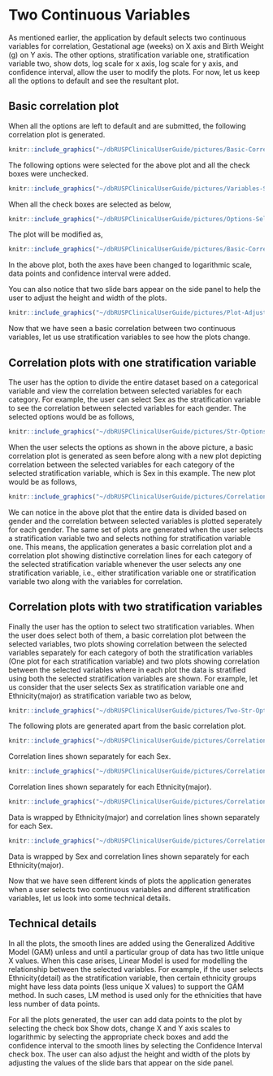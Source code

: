 # Two Continuous Variables 

As mentioned earlier, the application by default selects two continuous variables for correlation, Gestational age (weeks) on X axis and Birth Weight (g) on Y axis. The other options, stratification variable one, stratification variable two, show dots, log scale for x axis, log scale for y axis, and confidence interval, allow the user to modify the plots. For now, let us keep all the options to default and see the resultant plot.

## Basic correlation plot

When all the options are left to default and are submitted, the following correlation plot is generated.

```r
knitr::include_graphics("~/dbRUSPClinicalUserGuide/pictures/Basic-Correlation.png")
```

The following options were selected for the above plot and all the check boxes were unchecked.

```r
knitr::include_graphics("~/dbRUSPClinicalUserGuide/pictures/Variables-Selected.png")
```

When all the check boxes are selected as below,

```r
knitr::include_graphics("~/dbRUSPClinicalUserGuide/pictures/Options-Selected.png")
```

The plot will be modified as,

```r
knitr::include_graphics("~/dbRUSPClinicalUserGuide/pictures/Basic-Correlation-Options.png")
```

In the above plot, both the axes have been changed to logarithmic scale, data points and confidence interval were added.

You can also notice that two slide bars appear on the side panel to help the user to adjust the height and width of the plots.

```r
knitr::include_graphics("~/dbRUSPClinicalUserGuide/pictures/Plot-Adjust.png")
```

Now that we have seen a basic correlation between two continuous variables, let us use stratification variables to see how the plots change.

## Correlation plots with one stratification variable

The user has the option to divide the entire dataset based on a categorical variable and view the correlation between selected variables for each category. For example, the user can select Sex as the stratification variable to see the correlation between selected variables for each gender. The selected options would be as follows,

```r
knitr::include_graphics("~/dbRUSPClinicalUserGuide/pictures/Str-Options-Selected.png")
```

When the user selects the options as shown in the above picture, a basic correlation plot is generated as seen before along with a new plot depicting correlation between the selected variables for each category of the selected stratification variable, which is Sex in this example. The new plot would be as follows,

```r
knitr::include_graphics("~/dbRUSPClinicalUserGuide/pictures/Correlation-One-Str.png")
```

We can notice in the above plot that the entire data is divided based on gender and the correlation between selected variables is plotted seperately for each gender. The same set of plots are generated when the user selects a stratification variable two and selects nothing for stratification variable one. This means, the application generates a basic correlation plot and a correlation plot showing distinctive correlation lines for each category of the selected stratification variable whenever the user selects any one stratification variable, i.e., either stratification variable one or stratification variable two along with the variables for correlation.


## Correlation plots with two stratification variables
Finally the user has the option to select two stratification variables. When the user does select both of them, a basic correlation plot between the selected variables, two plots showing correlation between the selected variables separately for each category of both the stratification variables (One plot for each stratification variable) and two plots showing correlation between the selected variables where in each plot the data is stratified using both the selected stratification variables are shown. For example, let us consider that the user selects Sex as stratification variable one and Ethnicity(major) as stratification variable two as below,

```r
knitr::include_graphics("~/dbRUSPClinicalUserGuide/pictures/Two-Str-Options-Selected.png")
```

The following plots are generated apart from the basic correlation plot.

```r
knitr::include_graphics("~/dbRUSPClinicalUserGuide/pictures/Correlation-One-Str.png")
```
Correlation lines shown separately for each Sex.


```r
knitr::include_graphics("~/dbRUSPClinicalUserGuide/pictures/Correlation-One-Str2.png")
```
Correlation lines shown separately for each Ethnicity(major).


```r
knitr::include_graphics("~/dbRUSPClinicalUserGuide/pictures/Correlation-Two-Str.png")
```
Data is wrapped by Ethnicity(major) and correlation lines shown separately for each Sex.


```r
knitr::include_graphics("~/dbRUSPClinicalUserGuide/pictures/Correlation-Two-Str2.png")
```
Data is wrapped by Sex and correlation lines shown separately for each Ethnicity(major).

Now that we have seen different kinds of plots the application generates when a user selects two continuous variables and different stratification variables, let us look into some technical details.

## Technical details

In all the plots, the smooth lines are added using the Generalized Additive Model (GAM) unless and until a particular group of data has two little unique X values. When this case arises, Linear Model is used for modelling the relationship between the selected variables. For example, if the user selects Ethnicity(detail) as the stratification variable, then certain ethnicity groups might have less data points (less unique X values) to support the GAM method. In such cases, LM method is used only for the ethnicities that have less number of data points.

For all the plots generated, the user can add data points to the plot by selecting the check box Show dots, change X and Y axis scales to logarithmic by selecting the appropriate check boxes and add the confidence interval to the smooth lines by selecting the Confidence Interval check box. The user can also adjust the height and width of the plots by adjusting the values of the slide bars that appear on the side panel.
